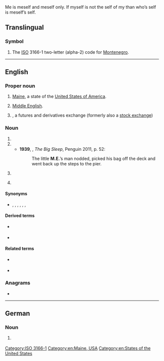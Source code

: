 Me is meself and meself only. If myself is not the self of my than who’s self is meself’s self. 

{{also|Appendix:Variations of "me"}}

==Translingual==

===Symbol===
{{head|mul|symbol}}
# The [[ISO]] 3166-1 two-letter (alpha-2) code for [[Montenegro]].

[[Category:ISO 3166-1]]

----

==English==

===Proper noun===
{{en-proper noun}}

# {{lb|en|initialism}} [[Maine]], a state of the [[United States of America]].
# {{lb|en|linguistics|initialism}} [[Middle English]].
# {{w|lang=en|Montreal Exchange}}, a futures and derivatives exchange (formerly also a [[stock exchange]])

===Noun===
{{en-noun}}

# {{initialism of|lang=en|master of engineering}}
# {{initialism of|lang=en|medical examiner}}
#* '''1939''', {{w|Raymond Chandler}}, ''The Big Sleep'', Penguin 2011, p. 52:
#*: The little '''M.E.'''’s man nodded, picked his bag off the deck and went back up the steps to the pier.
# {{abbreviation of|lang=en|myalgic encephalomyelitis}}
# {{label|en|aerospace}} {{abbreviation of|lang=en|main engine}}

====Synonyms====
* {{sense|master of engineering}} {{l|en|M. Eng.}}, {{l|en|M.Eng.}}, {{l|en|M.Eng}}, {{l|en|MEng}}, {{l|en|MASc}}, {{l|en|M.A.Sc.}}, {{l|en|M. A. Sc.}}

====Derived terms====
* {{sense|myalgic encephalomyelitis}} {{l|en|ME/CFS}}
* {{sense|main engine}} {{l|en|MECO|gloss=main engine cut-off}}

====Related terms====
* {{sense|main engine}} {{l|en|SE|gloss=sustainer engine}}
* {{sense|master of engineering}} {{l|en|BE|gloss=bachelor of engineering}}

===Anagrams===
* {{anagrams|en|a=em|'em|EM|Em|em|em-}}

[[Category:en:Maine, USA]]
[[Category:en:States of the United States]]

----

==German==

===Noun===
{{head|de|noun}}

# {{lb|de|real estate listing}} {{abbreviation of|lang=de|[[Mieteinnahmen]]}}